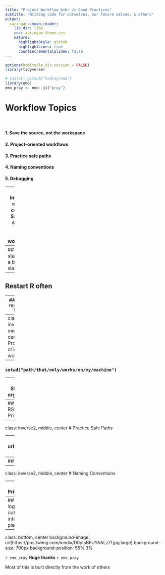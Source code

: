 ```yaml
---
title: "Project Workflow &<br /> Good Practices"
subtitle: "Writing code for ourselves, our future selves, & others"
output:
  xaringan::moon_reader:
    lib_dir: libs
    css: xaringan-theme.css
    nature:
      highlightStyle: github
      highlightLines: true
      countIncrementalSlides: false
---
```


```r
options(htmltools.dir.version = FALSE)
library(tidyverse)

# install_github("hadley/emo")
library(emo)
emo_pray <- emo::ji("pray")
```

# Workflow Topics

<br />

#### 1. Save the source, not the workspace  
#### 2. Project-oriented workflows
#### 3. Practice safe paths
#### 4. Naming conventions
#### 5. Debugging

---
class: inverse2, middle, center
# Save the source, not <br /> the workspace

---
## Always start R with a blank slate


---
## Restart R often

---
## Avoid `rm(list = ls())`

---
class: inverse2, middle, center
# Project-oriented workflows

---
### `setwd("path/that/only/works/on/my/machine")`


---
## Staying organized

---
## RStudio Projects

---
class: inverse2, middle, center
# Practice Safe Paths

---
background-image: url(https://pbs.twimg.com/media/DtlqyWZVAAIuylm.jpg:large)
background-size: 800px

---
## The `here` package


---
class: inverse2, middle, center
# Naming Conventions

---
## 3 Principles

1. Machine readable
2. Human readable 
3. Plays well with default ordering

---
## Break logic & output into pieces


---
class: bottom, center
background-image: url(https://pbs.twimg.com/media/D0ytsBEUYAALz7f.jpg:large)
background-size: 700px
background-position: 55% 3%

`r emo_pray` **Huge thanks** `r emo_pray` 

Most of this is built directly from the work of others
